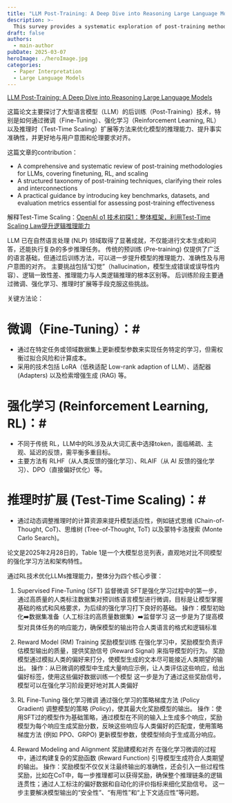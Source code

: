```yaml
---
title: "LLM Post-Training: A Deep Dive into Reasoning Large Language Models"
description: >-
  This survey provides a systematic exploration of post-training methodologies, analyzing their role in refining LLMs beyond pretraining, addressing key challenges such as catastrophic forgetting, reward hacking, and inference-time trade-offs.
draft: false
authors:
  - main-author
pubDate: 2025-03-07
heroImage: ./heroImage.jpg
categories:
  - Paper Interpretation
  - Large Language Models
---
```

[LLM Post-Training: A Deep Dive into Reasoning Large Language Models](https://arxiv.org/pdf/2502.21321)

这篇论文主要探讨了大型语言模型（LLM）的后训练（Post-Training）技术，特别是如何通过微调（Fine-Tuning）、强化学习（Reinforcement Learning, RL）以及推理时（Test-Time Scaling）扩展等方法来优化模型的推理能力、提升事实准确性，并更好地与用户意图和伦理要求对齐。

这篇文章的contribution：
- A comprehensive and systematic review of post-training methodologies for LLMs, covering finetuning, RL, and scaling
- A structured taxonomy of post-training techniques, clarifying their roles and interconnections
- A practical guidance by introducing key benchmarks, datasets, and evaluation metrics essential for assessing post-training effectiveness

解释Test-Time Scaling：[OpenAI o1 技术初探1：整体框架，利用Test-Time Scaling Law提升逻辑推理能力](https://www.53ai.com/news/finetuning/2024101120345.html)

LLM 已在自然语言处理 (NLP) 领域取得了显著成就，不仅能进行文本生成和问答，还能执行复杂的多步推理任务。
传统的预训练 (Pre-training) 仅提供了广泛的语言基础，但通过后训练方法，可以进一步提升模型的推理能力、准确性及与用户意图的对齐。
主要挑战包括“幻觉”（hallucination，模型生成错误或误导性内容）、逻辑一致性差、推理能力与人类逻辑推理的根本区别等。
后训练阶段主要通过微调、强化学习、推理时扩展等手段克服这些挑战。

关键方法论：
# 微调（Fine-Tuning）：#
- 通过在特定任务或领域数据集上更新模型参数来实现任务特定的学习，但需权衡过拟合风险和计算成本。
- 采用的技术包括 LoRA（低秩适配 Low-rank adaption of LLM）、适配器 (Adapters) 以及检索增强生成 (RAG) 等。

# 强化学习 (Reinforcement Learning, RL)：#
- 不同于传统 RL，LLM中的RL涉及从大词汇表中选择token，面临稀疏、主观、延迟的反馈，需平衡多重目标。
- 主要方法有 RLHF（从人类反馈的强化学习）、RLAIF（从 AI 反馈的强化学习）、DPO（直接偏好优化）等。

# 推理时扩展 (Test-Time Scaling)：#
- 通过动态调整推理时的计算资源来提升模型适应性，例如链式思维 (Chain-of-Thought, CoT)、思维树 (Tree-of-Thought, ToT) 以及蒙特卡洛搜索 (Monte Carlo Search)。

论文是2025年2月28日的，Table 1是一个大模型总览列表，直观地对比不同模型的强化学习方法和架构特性。

通过RL技术优化LLMs推理能力，整体分为四个核心步骤：
1. Supervised Fine-Tuning (SFT) 监督微调
SFT是强化学习过程中的第一步，通过高质量的人类标注数据集对预训练语言模型进行微调，目标是让模型掌握基础的格式和风格要求，为后续的强化学习打下良好的基础。
操作：模型初始化➡️数据集准备（人工标注的高质量数据集）➡️监督学习
这一步是为了提高模型对具体任务的响应能力，确保模型的输出符合人类语言的格式和逻辑标准

2. Reward Model (RM) Training 奖励模型训练
在强化学习中，奖励模型负责评估模型输出的质量，提供奖励信号 (Reward Signal) 来指导模型的行为。
奖励模型通过模拟人类的偏好来打分，使模型生成的文本尽可能接近人类期望的输出。
操作：从已微调的模型中生成大量响应示例，让人类评估这些响应，给出偏好标签，使用这些偏好数据训练一个模型
这一步是为了通过这些奖励信号，模型可以在强化学习阶段更好地对其人类偏好

3. RL Fine-Tuning 强化学习微调
通过强化学习的策略梯度方法 (Policy Gradient) 调整模型的策略 (Policy)，使其最大化奖励模型的输出。
操作：使用SFT过的模型作为基础策略，通过模型在不同的输入上生成多个响应，奖励模型为每个响应生成奖励分数，反映这些响应与人类偏好的匹配度，使用策略梯度方法 (例如 PPO、GRPO) 更新模型参数，使模型倾向于生成高分响应。

4.  Reward Modeling and Alignment 奖励建模和对齐
在强化学习微调的过程中，通过构建复杂的奖励函数 (Reward Function) 引导模型生成符合人类期望的输出。
操作：奖励模型不仅仅关注最终输出的准确性，还会引入一些过程性奖励，比如在CoT中，每一步推理都可以获得奖励，确保整个推理链条的逻辑连贯性；通过人工标注的偏好数据和自动化的评价指标来细化奖励信号。
这一步主要解决模型输出的“安全性”、“有用性”和“上下文适应性”等问题。